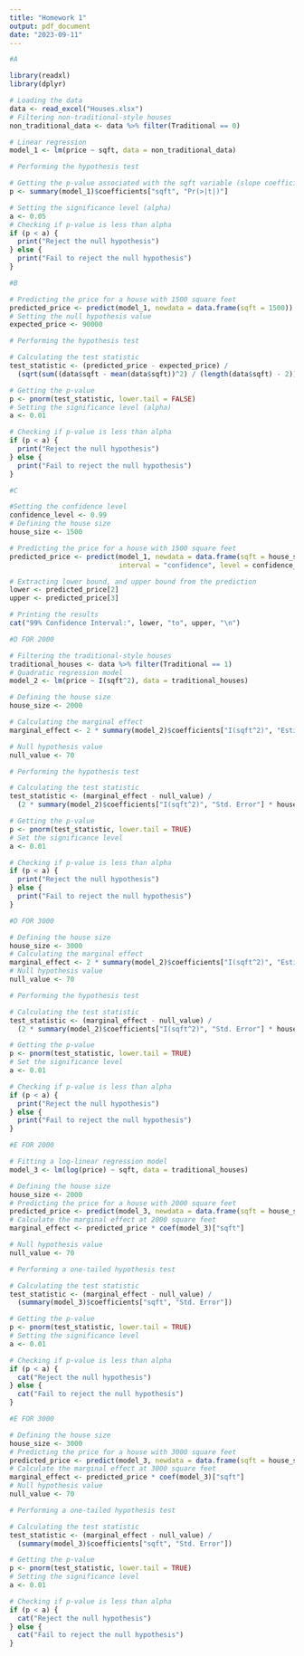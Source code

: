 ```yaml
---
title: "Homework 1"
output: pdf_document
date: "2023-09-11"
---
```


```r
#A

library(readxl)
library(dplyr)

# Loading the data
data <- read_excel("Houses.xlsx")
# Filtering non-traditional-style houses
non_traditional_data <- data %>% filter(Traditional == 0)

# Linear regression
model_1 <- lm(price ~ sqft, data = non_traditional_data)

# Performing the hypothesis test

# Getting the p-value associated with the sqft variable (slope coefficient)
p <- summary(model_1)$coefficients["sqft", "Pr(>|t|)"]

# Setting the significance level (alpha)
a <- 0.05
# Checking if p-value is less than alpha
if (p < a) {
  print("Reject the null hypothesis")
} else {
  print("Fail to reject the null hypothesis")
}
```
```r

#B

# Predicting the price for a house with 1500 square feet
predicted_price <- predict(model_1, newdata = data.frame(sqft = 1500))
# Setting the null hypothesis value
expected_price <- 90000

# Performing the hypothesis test

# Calculating the test statistic 
test_statistic <- (predicted_price - expected_price) / 
  (sqrt(sum((data$sqft - mean(data$sqft))^2) / (length(data$sqft) - 2)))

# Getting the p-value
p <- pnorm(test_statistic, lower.tail = FALSE)
# Setting the significance level (alpha)
a <- 0.01

# Checking if p-value is less than alpha
if (p < a) {
  print("Reject the null hypothesis")
} else {
  print("Fail to reject the null hypothesis")
}
```
```r

#C

#Setting the confidence level
confidence_level <- 0.99
# Defining the house size 
house_size <- 1500

# Predicting the price for a house with 1500 square feet
predicted_price <- predict(model_1, newdata = data.frame(sqft = house_size), 
                           interval = "confidence", level = confidence_level)

# Extracting lower bound, and upper bound from the prediction
lower <- predicted_price[2]
upper <- predicted_price[3]

# Printing the results
cat("99% Confidence Interval:", lower, "to", upper, "\n")
```

```r

#D FOR 2000

# Filtering the traditional-style houses
traditional_houses <- data %>% filter(Traditional == 1)
# Quadratic regression model
model_2 <- lm(price ~ I(sqft^2), data = traditional_houses)

# Defining the house size 
house_size <- 2000

# Calculating the marginal effect 
marginal_effect <- 2 * summary(model_2)$coefficients["I(sqft^2)", "Estimate"] * house_size

# Null hypothesis value
null_value <- 70

# Performing the hypothesis test 

# Calculating the test statistic 
test_statistic <- (marginal_effect - null_value) / 
  (2 * summary(model_2)$coefficients["I(sqft^2)", "Std. Error"] * house_size) 

# Getting the p-value
p <- pnorm(test_statistic, lower.tail = TRUE)
# Set the significance level
a <- 0.01

# Checking if p-value is less than alpha
if (p < a) {
  print("Reject the null hypothesis")
} else {
  print("Fail to reject the null hypothesis")
}
```


```r

#D FOR 3000

# Defining the house size 
house_size <- 3000
# Calculating the marginal effect 
marginal_effect <- 2 * summary(model_2)$coefficients["I(sqft^2)", "Estimate"] * house_size
# Null hypothesis value
null_value <- 70

# Performing the hypothesis test 

# Calculating the test statistic 
test_statistic <- (marginal_effect - null_value) / 
  (2 * summary(model_2)$coefficients["I(sqft^2)", "Std. Error"] * house_size) 

# Getting the p-value
p <- pnorm(test_statistic, lower.tail = TRUE)
# Set the significance level
a <- 0.01

# Checking if p-value is less than alpha
if (p < a) {
  print("Reject the null hypothesis")
} else {
  print("Fail to reject the null hypothesis")
}
```
```r

#E FOR 2000

# Fitting a log-linear regression model
model_3 <- lm(log(price) ~ sqft, data = traditional_houses)

# Defining the house size
house_size <- 2000
# Predicting the price for a house with 2000 square feet
predicted_price <- predict(model_3, newdata = data.frame(sqft = house_size))
# Calculate the marginal effect at 2000 square feet
marginal_effect <- predicted_price * coef(model_3)["sqft"]

# Null hypothesis value
null_value <- 70

# Performing a one-tailed hypothesis test

# Calculating the test statistic
test_statistic <- (marginal_effect - null_value) / 
  (summary(model_3)$coefficients["sqft", "Std. Error"])

# Getting the p-value
p <- pnorm(test_statistic, lower.tail = TRUE)
# Setting the significance level
a <- 0.01

# Checking if p-value is less than alpha
if (p < a) {
  cat("Reject the null hypothesis")
} else {
  cat("Fail to reject the null hypothesis")
}
```
```r

#E FOR 3000

# Defining the house size
house_size <- 3000
# Predicting the price for a house with 3000 square feet
predicted_price <- predict(model_3, newdata = data.frame(sqft = house_size))
# Calculate the marginal effect at 3000 square feet
marginal_effect <- predicted_price * coef(model_3)["sqft"]
# Null hypothesis value
null_value <- 70

# Performing a one-tailed hypothesis test

# Calculating the test statistic
test_statistic <- (marginal_effect - null_value) /
  (summary(model_3)$coefficients["sqft", "Std. Error"])

# Getting the p-value
p <- pnorm(test_statistic, lower.tail = TRUE)
# Setting the significance level
a <- 0.01

# Checking if p-value is less than alpha
if (p < a) {
  cat("Reject the null hypothesis")
} else {
  cat("Fail to reject the null hypothesis")
}
```

